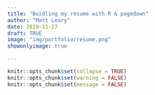 ```yaml
---
title: "Buidling my resume with R & pagedown"
author: "Matt Leary"
date: 2019-11-27
draft: TRUE
image: "img/portfolio/resume.png"
showonlyimage: true

---
```


```r
knitr::opts_chunk$set(collapse = TRUE)
knitr::opts_chunk$set(warning = FALSE)
knitr::opts_chunk$set(message = FALSE)

```

